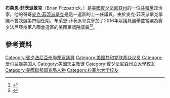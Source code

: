 {{expand|time=2016-11-30T02:33:28+00:00}}
'''布萊恩·菲茨派翠克'''（Brian Fitzpatrick，{{bd|1973年|12月17日}}）是[[美國|美國]][[賓夕法尼亞州|賓夕法尼亞州]]的一位[[共和黨_(美國)|共和黨]]政治家。他的哥哥[[麥克·菲茨派翠克|麥克·菲茨派翠克]]是這一選區的上一任議員。由於麥克·菲茨派翠克承諾不會競選第四個任期，布萊恩·菲茨派翠克參加了2016年眾議員選舉並當選為賓夕法尼亞州第八國會選區的美國眾議院議員<ref name="politicspa">{{cite web|url=http://www.politicspa.com/pa-8-report-fitzpatricks-brother-to-seek-seat/72119|title=PA-8: Report: Fitzpatrick’s Brother to Seek Seat|website=PoliticsPA.com|date=2016-01-21|accessdate=2016-11-11|archive-date=2017-04-05|archive-url=https://web.archive.org/web/20170405172816/http://www.politicspa.com/pa-8-report-fitzpatricks-brother-to-seek-seat/72119/|dead-url=no}}</ref><ref name="phillycom">{{cite web|last=Tamari|first=Jonathan|url=http://www.philly.com/philly/blogs/capitolinq/Is-Rep-Fitzpatricks-brother-running-to-replace-him.html|title=Rep. Fitzpatrick's brother will run to replace him|website=Philly.com|date=2016-01-21|accessdate=2016-11-11|archive-date=2016-10-24|archive-url=https://web.archive.org/web/20161024160454/http://www.philly.com/philly/blogs/capitolinq/Is-Rep-Fitzpatricks-brother-running-to-replace-him.html|dead-url=no}}</ref>。
==參考資料==
{{reflist}}

{{DEFAULTSORT: Fitzpatrick, Brian}}
[[Category:賓夕法尼亞州聯邦眾議員|Category:賓夕法尼亞州聯邦眾議員]]
[[Category:美国共和党联邦众议员|Category:美国共和党联邦众议员]]
[[Category:爱尔兰裔美国人|Category:爱尔兰裔美国人]]
[[Category:美國天主教徒|Category:美國天主教徒]]
[[Category:賓夕法尼亞州立大學校友|Category:賓夕法尼亞州立大學校友]]
[[Category:美國聯邦調查局人物|Category:美國聯邦調查局人物]]
[[Category:拉塞尔大学校友|Category:拉塞尔大学校友]]